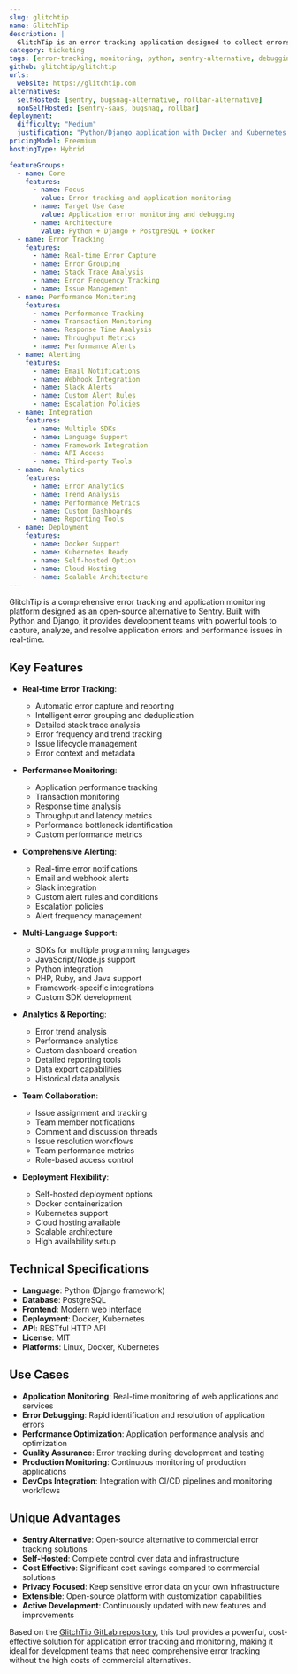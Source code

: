 ```yaml
---
slug: glitchtip
name: GlitchTip
description: |
  GlitchTip is an error tracking application designed to collect errors reported by your applications. It provides comprehensive error monitoring, performance tracking, and issue management capabilities for development teams to identify and resolve application issues quickly.
category: ticketing
tags: [error-tracking, monitoring, python, sentry-alternative, debugging]
github: glitchtip/glitchtip
urls:
  website: https://glitchtip.com
alternatives:
  selfHosted: [sentry, bugsnag-alternative, rollbar-alternative]
  nonSelfHosted: [sentry-saas, bugsnag, rollbar]
deployment:
  difficulty: "Medium"
  justification: "Python/Django application with Docker and Kubernetes support. Requires database setup and configuration for production deployment."
pricingModel: Freemium
hostingType: Hybrid

featureGroups:
  - name: Core
    features:
      - name: Focus
        value: Error tracking and application monitoring
      - name: Target Use Case
        value: Application error monitoring and debugging
      - name: Architecture
        value: Python + Django + PostgreSQL + Docker
  - name: Error Tracking
    features:
      - name: Real-time Error Capture
      - name: Error Grouping
      - name: Stack Trace Analysis
      - name: Error Frequency Tracking
      - name: Issue Management
  - name: Performance Monitoring
    features:
      - name: Performance Tracking
      - name: Transaction Monitoring
      - name: Response Time Analysis
      - name: Throughput Metrics
      - name: Performance Alerts
  - name: Alerting
    features:
      - name: Email Notifications
      - name: Webhook Integration
      - name: Slack Alerts
      - name: Custom Alert Rules
      - name: Escalation Policies
  - name: Integration
    features:
      - name: Multiple SDKs
      - name: Language Support
      - name: Framework Integration
      - name: API Access
      - name: Third-party Tools
  - name: Analytics
    features:
      - name: Error Analytics
      - name: Trend Analysis
      - name: Performance Metrics
      - name: Custom Dashboards
      - name: Reporting Tools
  - name: Deployment
    features:
      - name: Docker Support
      - name: Kubernetes Ready
      - name: Self-hosted Option
      - name: Cloud Hosting
      - name: Scalable Architecture
---
```


GlitchTip is a comprehensive error tracking and application monitoring platform designed as an open-source alternative to Sentry. Built with Python and Django, it provides development teams with powerful tools to capture, analyze, and resolve application errors and performance issues in real-time.

## Key Features

- **Real-time Error Tracking**:

  - Automatic error capture and reporting
  - Intelligent error grouping and deduplication
  - Detailed stack trace analysis
  - Error frequency and trend tracking
  - Issue lifecycle management
  - Error context and metadata

- **Performance Monitoring**:

  - Application performance tracking
  - Transaction monitoring
  - Response time analysis
  - Throughput and latency metrics
  - Performance bottleneck identification
  - Custom performance metrics

- **Comprehensive Alerting**:

  - Real-time error notifications
  - Email and webhook alerts
  - Slack integration
  - Custom alert rules and conditions
  - Escalation policies
  - Alert frequency management

- **Multi-Language Support**:

  - SDKs for multiple programming languages
  - JavaScript/Node.js support
  - Python integration
  - PHP, Ruby, and Java support
  - Framework-specific integrations
  - Custom SDK development

- **Analytics & Reporting**:

  - Error trend analysis
  - Performance analytics
  - Custom dashboard creation
  - Detailed reporting tools
  - Data export capabilities
  - Historical data analysis

- **Team Collaboration**:

  - Issue assignment and tracking
  - Team member notifications
  - Comment and discussion threads
  - Issue resolution workflows
  - Team performance metrics
  - Role-based access control

- **Deployment Flexibility**:
  - Self-hosted deployment options
  - Docker containerization
  - Kubernetes support
  - Cloud hosting available
  - Scalable architecture
  - High availability setup

## Technical Specifications

- **Language**: Python (Django framework)
- **Database**: PostgreSQL
- **Frontend**: Modern web interface
- **Deployment**: Docker, Kubernetes
- **API**: RESTful HTTP API
- **License**: MIT
- **Platforms**: Linux, Docker, Kubernetes

## Use Cases

- **Application Monitoring**: Real-time monitoring of web applications and services
- **Error Debugging**: Rapid identification and resolution of application errors
- **Performance Optimization**: Application performance analysis and optimization
- **Quality Assurance**: Error tracking during development and testing
- **Production Monitoring**: Continuous monitoring of production applications
- **DevOps Integration**: Integration with CI/CD pipelines and monitoring workflows

## Unique Advantages

- **Sentry Alternative**: Open-source alternative to commercial error tracking solutions
- **Self-Hosted**: Complete control over data and infrastructure
- **Cost Effective**: Significant cost savings compared to commercial solutions
- **Privacy Focused**: Keep sensitive error data on your own infrastructure
- **Extensible**: Open-source platform with customization capabilities
- **Active Development**: Continuously updated with new features and improvements

Based on the [GlitchTip GitLab repository](https://gitlab.com/glitchtip/glitchtip), this tool provides a powerful, cost-effective solution for application error tracking and monitoring, making it ideal for development teams that need comprehensive error tracking without the high costs of commercial alternatives.

